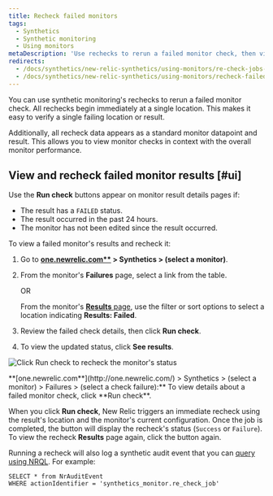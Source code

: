 ```yaml
---
title: Recheck failed monitors
tags:
  - Synthetics
  - Synthetic monitoring
  - Using monitors
metaDescription: 'Use rechecks to rerun a failed monitor check, then view the status and details on the Results page.'
redirects:
  - /docs/synthetics/new-relic-synthetics/using-monitors/re-check-jobs-0
  - /docs/synthetics/new-relic-synthetics/using-monitors/recheck-failed-monitors
---
```



You can use synthetic monitoring's rechecks to rerun a failed monitor check. All rechecks begin immediately at a single location. This makes it easy to verify a single failing location or result.

Additionally, all recheck data appears as a standard monitor datapoint and result. This allows you to view monitor checks in context with the overall monitor performance.

## View and recheck failed monitor results [#ui]

Use the <Icon name="fe-rotate-cw"/>
**Run check** buttons appear on monitor result details pages if:

* The result has a `FAILED` status.
* The result occurred in the past 24 hours.
* The monitor has not been edited since the result occurred.

To view a failed monitor's results and recheck it:

1. Go to **[one.newrelic.com**](http://one.newrelic.com/) > Synthetics > (select a monitor)**.
2. From the monitor's **Failures** page, select a link from the table.

   OR

   From the monitor's [**Results** page](/docs/synthetics/new-relic-synthetics/using-monitors/view-monitor-results), use the filter or sort options to select a location indicating **Results: Failed**.
3. Review the failed check details, then click <Icon name="fe-rotate-cw"/>
   **Run check**.
4. To view the updated status, click **See results**.

<img
  title="Click Run check to recheck the monitor's status"
  alt="Click Run check to recheck the monitor's status"
  src={runcheck}
/>

<figcaption>
  **[one.newrelic.com**](http://one.newrelic.com/) > Synthetics > (select a monitor) > Failures > (select a check failure):** To view details about a failed monitor check, click <Icon name="fe-rotate-cw"/>
  **Run check**.
</figcaption>

When you click <Icon name="fe-rotate-cw"/>
**Run check**, New Relic triggers an immediate recheck using the result's location and the monitor's current configuration. Once the job is completed, the button will display the recheck's status (`Success` or `Failure`). To view the recheck **Results** page again, click the button again.

Running a recheck will also log a synthetic audit event that you can [query using NRQL](/docs/query-your-data/nrql-new-relic-query-language/nrql-query-tutorials/query-infrastructure-dimensional-metrics-nrql). For example:

```
SELECT * from NrAuditEvent 
WHERE actionIdentifier = 'synthetics_monitor.re_check_job'
```
